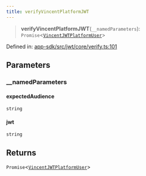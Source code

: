 ```yaml
---
title: verifyVincentPlatformJWT
---
```


> **verifyVincentPlatformJWT**(`__namedParameters`): `Promise`\<[`VincentJWTPlatformUser`](/api-reference/app-sdk/jwt/interfaces/VincentJWTPlatformUser)\>

Defined in: [app-sdk/src/jwt/core/verify.ts:101](https://github.com/LIT-Protocol/Vincent/blob/5462864f5b471985671134e594d93faefcbfeb7e/packages/libs/app-sdk/src/jwt/core/verify.ts#L101)

## Parameters

### \_\_namedParameters

#### expectedAudience

`string`

#### jwt

`string`

## Returns

`Promise`\<[`VincentJWTPlatformUser`](/api-reference/app-sdk/jwt/interfaces/VincentJWTPlatformUser)\>
